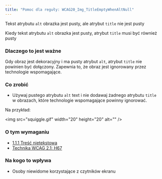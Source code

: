 ```yaml
---
title: "Pomoc dla reguły: WCAG20_Img_TitleEmptyWhenAltNull"
---
```


<div className="toolHelp">
<Row>
<Column colLg={16} colMd={8} colSm={4} className="toolHead">

Tekst atrybutu `alt` obrazka jest pusty, ale atrybut `title` nie jest pusty

<div id="locLevel"></div>

Kiedy tekst atrybutu `alt` obrazka jest pusty, atrybut `title` musi być również pusty

</Column>
</Row>
<Row>
<Column colLg={11} colMd={5} colSm={4} className="toolMain">

### Dlaczego to jest ważne

Gdy obraz jest dekoracyjny i ma pusty atrybut `alt`, atrybut `title` nie powinien być dołączony. Zapewnia to, że obraz jest ignorowany przez technologie wspomagające.


<div id="locSnippet"></div>

### Co zrobić

* Używaj pustego atrybutu `alt` text i nie dodawaj żadnego atrybutu `title` w obrazach, które technologie wspomagające powinny ignorować.

Na przykład:

<CodeSnippet type="single" light={true}>&lt;img src="squiggle.gif" width="20" height="20" alt="" /&gt;</CodeSnippet>

</Column>
<Column colLg={5} colMd={3} colSm={4} className="toolLeft">

### O tym wymaganiu

* [1.1.1 Treść nietekstowa](https://wcag.lepszyweb.pl/#non-text-content)
* [Technika WCAG 2.1: H67](https://www.w3.org/TR/WCAG20-TECHS/H67)

### Na kogo to wpływa

* Osoby niewidome korzystające z czytników ekranu

</Column>
</Row>
</div>

